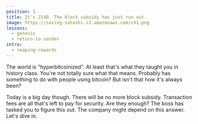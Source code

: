 ```yaml
---
position: 1
title: It's 2140. The block subsidy has just run out.
image: https://saving-satoshi.s3.amazonaws.com/ch1.png
lessons:
  - genesis
  - return-to-sender
intro:
  - reaping-rewards
---
```


The world is "hyperbitcoinized". At least that's what they taught you in history class.
You're not totally sure what that means. 
Probably has something to do with people using bitcoin? But isn't that how it's always been?

Today is a big day though. 
There will be no more block subsidy. 
Transaction fees are all that's left to pay for security.
Are they enough? The boss has tasked you to figure this out.
The company might depend on this answer. Let's dive in.